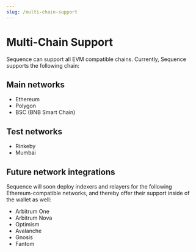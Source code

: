 ```yaml
---
slug: /multi-chain-support
---
```


# Multi-Chain Support

Sequence can support all EVM compatible chains. Currently, Sequence supports the following chain:


## Main networks

- Ethereum
- Polygon
- BSC (BNB Smart Chain)

## Test networks

- Rinkeby
- Mumbai


## Future network integrations

Sequence will soon deploy indexers and relayers for the following Ethereum-compatible networks,
and thereby offer their support inside of the wallet as well:

* Arbitrum One
* Arbitrum Nova
* Optimism
* Avalanche
* Gnosis
* Fantom
